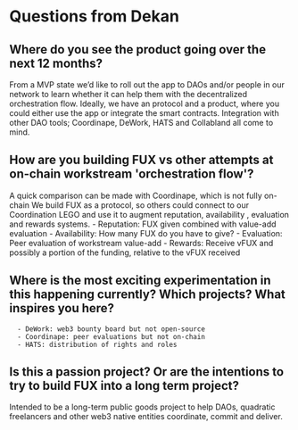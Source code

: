 # Questions from Dekan

## Where do you see the product going over the next 12 months? 

From a MVP state we’d like to roll out the app to DAOs and/or people in our network to learn whether it can help them with the decentralized orchestration flow. Ideally, we have an protocol and a product, where you could either use the app or integrate the smart contracts. 
Integration with other DAO tools; Coordinape, DeWork, HATS and Collabland all come to mind. 

## How are you building FUX vs other attempts at on-chain workstream 'orchestration flow'?

A quick comparison can be made with Coordinape, which is not fully on-chain We build FUX as a protocol, so others could connect to our Coordination LEGO and use it to augment reputation, 
availability , evaluation and rewards systems. 
      - Reputation: FUX given combined with value-add evaluation 
      - Availability: How many FUX do you have to give? 
      - Evaluation: Peer evaluation of workstream value-add 
      - Rewards: Receive vFUX and possibly a portion of the funding, relative to the vFUX received 

## Where is the most exciting experimentation in this happening currently? Which projects? What inspires you here?
      - DeWork: web3 bounty board but not open-source
      - Coordinape: peer evaluations but not on-chain 
      - HATS: distribution of rights and roles

## Is this a passion project? Or are the intentions to try to build FUX into a long term project? 

Intended to be a long-term public goods project to help DAOs, quadratic freelancers and other web3 native entities coordinate, commit and deliver. 
